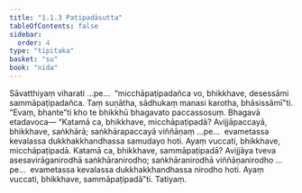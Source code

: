 ```yaml
---
title: "1.1.3 Paṭipadāsutta"
tableOfContents: false
sidebar:
  order: 4
type: "tipitaka"
basket: "su"
book: "nida"
---
```



<DynamicBreadcrumb />

<Division number="3" book="nida">

<Paragraph number="22" book="nida">
Sāvatthiyaṃ viharati …pe…  “micchāpaṭipadañca vo, bhikkhave, desessāmi sammāpaṭipadañca. Taṃ suṇātha, sādhukaṃ manasi karotha, bhāsissāmī”ti. “Evaṃ, bhante”ti kho te bhikkhū bhagavato paccassosuṃ. Bhagavā etadavoca—
</Paragraph>

<Paragraph number="23" book="nida">
“Katamā ca, bhikkhave, micchāpaṭipadā? Avijjāpaccayā, bhikkhave, saṅkhārā; saṅkhārapaccayā viññāṇaṃ …pe…  evametassa kevalassa dukkhakkhandhassa samudayo hoti. Ayaṃ vuccati, bhikkhave, micchāpaṭipadā.
</Paragraph>

<Paragraph number="24" book="nida">
Katamā ca, bhikkhave, sammāpaṭipadā? Avijjāya tveva asesavirāganirodhā saṅkhāranirodho; saṅkhāranirodhā viññāṇanirodho …pe…  evametassa kevalassa dukkhakkhandhassa nirodho hoti. Ayaṃ vuccati, bhikkhave, sammāpaṭipadā”ti.

</Paragraph>
</Division>

<Paragraph number="25" type="center" book="nida">
Tatiyaṃ.
</Paragraph>